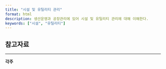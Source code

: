 ```yaml
---
title: "시설 및 유틸리티 관리"
format: html
description: 생산운영과 공장관리에 있어 시설 및 유틸리티 관리에 대해 이해한다.
keywords: ["시설", "유틸리티"]
---
```


## 참고자료 {#sec-ref-0605}

---

**각주**
